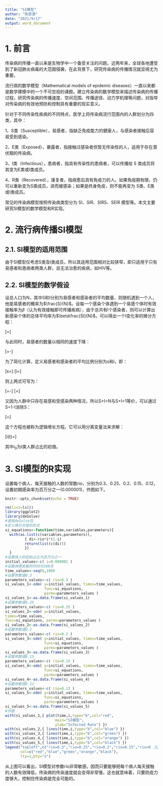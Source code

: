 ---
title: "SI模型"
author: "陈思源"
date: "2021/9/17"
output: word_document
---

# 1. 前言

传染病的传播一直以来是生物学中一个备受关注的问题。近两年来，全球各地遭受到了新冠肺炎病毒的大范围侵袭，在此背景下，研究传染病的传播情况就显得尤为重要。

流行病的数学模型（Mathematical models of epidemic diseases）一直以来都是数学建模中的一个不可忽视的课题。建立传染病的数学模型来描述传染病的传播过程，研究传染病的传播速度、空间范围、传播途径、动力学机理等问题，对指导对传染病的有效地预防和控制具有重要的现实意义。

针对于不同传染性疾病的不同特点，医学上将传染病流行范围内的人群划分为四类，其中：

1、S类（Susceptible），易感者，指缺乏免疫能力的健康人，与感染者接触后容易受到感染。

2、E类（Exposed），暴露者，指接触过感染者但暂无传染性的人，适用于存在潜伏期的传染病。

3、I类（Infectious），患病者，指具有传染性的患病者，可以传播给 S 类成员将其变为E类或I类成员。

4、R类（Recovered），康复者，指病愈后具有免疫力的人。如果免疫期有限，仍可以重新变为S类成员，进而被感染；如果是终身免疫，则不能再变为 S类、E类或I类成员。

常见的传染病模型按照传染病类型分为 SI、SIR、SIRS、SEIR 模型等。本文主要研究SI模型的数学模型和R实现。

# 2. 流行病传播SI模型

## 2.1. SI模型的适用范围

由于SI模型仅考虑S类及I类成员，所以其适用范围相对比较狭窄，即只适用于只有易感者和患病者两类人群，且无法治愈的疾病，如HIV等。

## 2.2. SI模型的数学假设

设总人口为N，其中S和I分别为易感者和感染者的平均数量，则随机遇到一个人，他是易感者的概率为$\frac{S}{N}$。设每一个感染个体遇到一个易感个体时有效接触率为$\beta$（认为有效接触即可传播疾病），由于总共有I个感染者，则可以计算出新感染个体的总体平均率为$\beta\frac{SI}{N}$。可以得出一个I变化率的微分方程：

\[\frac{dI}{dt}=\beta\frac{SI}{N}\]

与此同时，易感者的数量以相同的速度下降：

\[\frac{dS}{dt}=-\beta\frac{SI}{N}\]

为了简化计算，定义易感者和感染者的平均比例分别为s和i，即：

\[s=\frac{S}{N}\]
\[i=\frac{I}{N}\]

则上两式可写为：

\[\frac{ds}{dt}=-\beta{si}\]
\[\frac{di}{dt}=\beta{si}\]

又因为人群中只存在易感和受感染两种情况，所以S+I=N与S+I=1等价，可以通过S=1-I消除S：

\[\frac{di}{dt}=\beta{(1-i)i}\]

这个方程也被称为逻辑增长方程。它可以用分离变量法来求解：

\[i(t)=\frac{i_{0}e^{\beta{t}}}{1-x_{0}+x_{0}e^{\beta{t}}}\]

其中$i_{0}$为I类人群占比的初值。


# 3. SI模型的R实现

设置每个病人、每天接触的人数的常数rio，分别为0.3、0.25、0.2、0.15、0.12，设置初期感染率为百万分之一(0.000001)，作图如下。

```{r setup, include=FALSE}
knitr::opts_chunk$set(echo = TRUE)
```

```{r}
rm(list=ls()) 
library(ggplot2)
library(deSolve) 
#调用deSolve包 
#定义微分方程的形式 
si_equations<-function(time,variables,parameters){ 
  with(as.list(c(variables,parameters)),
         { di<-rio*i*(1-i) 
         return(list(c(di)))
         })
  }
#设置病人的初始占比为百万分之一 
initial_values<-c( i=0.000001 )
#设置病情发展的时间为100天 
time_values<-seq(0,100) 
#设置参数值0.3 
parameters_values<-c( rio=0.3 )
si_values_1<-ode( y=initial_values, times=time_values, 
                  func=si_equations, 
                  parms=parameters_values )
si_values_1<-as.data.frame(si_values_1) 
#设置参数值0.25 
parameters_values<-c( rio=0.25 )
si_values_2<-ode( y=initial_values,
times=time_values, 
func=si_equations, parms=parameters_values )
si_values_2<-as.data.frame(si_values_2) 
#设置参数值0.2 
parameters_values<-c( rio=0.2 )
si_values_3<-ode( y=initial_values, times=time_values, 
                  func=si_equations, 
                  parms=parameters_values )
si_values_3<-as.data.frame(si_values_3) 
#设置参数值0.15
parameters_values<-c( rio=0.15 )
si_values_4<-ode( y=initial_values, times=time_values, 
                  func=si_equations, 
                  parms=parameters_values )
si_values_4<-as.data.frame(si_values_4) 
#设置参数值0.12 
parameters_values<-c( rio=0.12 )
si_values_5<-ode( y=initial_values, times=time_values, 
                  func=si_equations, 
                  parms=parameters_values )
si_values_5<-as.data.frame(si_values_5) 
#作图 
with(si_values_1,{ plot(time,i,type="b",col="red",
                       main="SI模型",
                       ylab="Infected Rate") })
with(si_values_2,{ lines(time,i,type="b",col="blue") })
with(si_values_3,{ lines(time,i,type="b",col="green") })
with(si_values_4,{ lines(time,i,type="b",col="orange") })
with(si_values_5,{ lines(time,i,type="b",col="black") })
legend("topleft",c("rio=0.3","rio=0.25","rio=0.2","rio=0.15","rio=0 .12"),
       col=c("red","blue","green","orange","black"),
       lty=1,bty="n")
```

从上图可以看出，SI模型对参数rio非常敏感。因而只要能够把每个病人每天接触的人数有效降低，传染病的传染速度就会变得非常慢，这也就意味着，只要防疫力度够大，控制住传染病是完全可能的。
